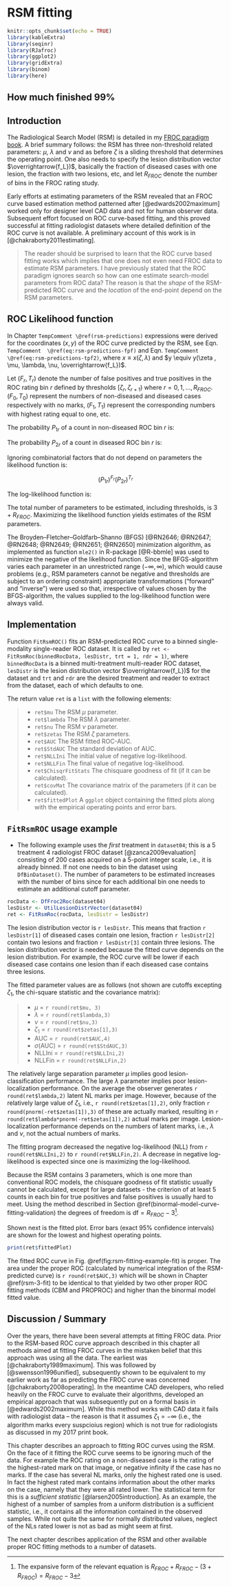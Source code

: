 # RSM fitting {#rsm-fitting}


```r
knitr::opts_chunk$set(echo = TRUE)
library(kableExtra)
library(seqinr)
library(RJafroc)
library(ggplot2)
library(gridExtra)
library(binom)
library(here)
```


## How much finished 99% {#rsm-fitting-how-much-finished}




## Introduction {#rsm-fitting-intro}

The Radiological Search Model (RSM) is detailed in my [FROC paradigm book](https://dpc10ster.github.io/RJafrocFrocBook/). A brief summary follows: the RSM has three non-threshold related parameters: $\mu$, $\lambda$ and $\nu$ and as before $\zeta$ is a sliding threshold that determines the operating point. One also needs to specify the lesion distribution vector $\overrightarrow{f_L})$, basically the fraction of diseased cases with one lesion, the fraction with two lesions, etc, and let $R_{FROC}$ denote the number of bins in the FROC rating study.


Early efforts at estimating parameters of the RSM revealed that an FROC curve based estimation method patterned after [@edwards2002maximum] worked only for designer level CAD data and not for human observer data. Subsequent effort focused on ROC curve-based fitting, and this proved successful at fitting radiologist datasets where detailed definition of the ROC curve is not available. A preliminary account of this work is in  [@chakraborty2011estimating]. 

> The reader should be surprised to learn that the ROC curve based fitting works which implies that one does not even need FROC data to estimate RSM parameters. I have previously stated that the ROC paradigm ignores search so how can one estimate search-model parameters from ROC data? The reason is that the *shape* of the RSM-predicted ROC curve and the *location* of the end-point depend on the RSM parameters. 


## ROC Likelihood function {#rsm-fitting-roc-likelihood}


In Chapter `TempComment \@ref(rsm-predictions)` expressions were derived for the coordinates $(x,y)$ of the ROC curve predicted by the RSM, see Eqn. `TempComment  \@ref(eq:rsm-predictions-fpf)` and Eqn. `TempComment \@ref(eq:rsm-predictions-tpf2)`, where $x\equiv x(\zeta,\lambda)$ and $y \equiv y(\zeta , \mu, \lambda, \nu, \overrightarrow{f_L})$. 


Let $(F_r,T_r)$ denote the number of false positives and true positives in the ROC rating bin $r$ defined by thresholds $[\zeta_r, \zeta_{r+1})$ where $r = 0, 1, ..., R_{FROC}$. $(F_0,T_0)$  represent the numbers of non-diseased and diseased cases respectively with no marks, $(F_1,T_1)$ represent the corresponding numbers with highest rating equal to one, etc. 


The probability $P_{1r}$ of a count in non-diseased ROC bin $r$ is:

\begin{equation}
P_{1r} = x\left ( \zeta_r \right ) - x\left ( \zeta_{r+1} \right )\\ 
(\#eq:rsm-fitting-roc-p1r)
\end{equation}

The probability $P_{2r}$  of a count in diseased ROC bin $r$ is:

\begin{equation}
P_{2r} = y\left ( \zeta_r \right ) - y\left ( \zeta_{r+1} \right )\\ 
(\#eq:rsm-fitting-roc-p2r)
\end{equation}

Ignoring combinatorial factors that do not depend on parameters the likelihood function is:

$$\left ( P_{1r} \right )^{F_r}  \left ( P_{2r} \right )^{T_r}$$

The log-likelihood function is:
	
\begin{equation}
LL_{ROC} \left ( \mu, \lambda, \nu, \overrightarrow{f_L} \right )= \sum_{r=0}^{R_{FROC}} \left [F_r log \left (P_{1r}  \right ) + T_r log \left (P_{2r}  \right )  \right ] \\
(\#eq:rsm-fitting-roc-ll2)
\end{equation}


The total number of parameters to be estimated, including thresholds, is $3+R_{FROC}$. Maximizing the likelihood function yields estimates of the RSM parameters. 


The Broyden–Fletcher–Goldfarb–Shanno (BFGS) [@RN2646; @RN2647; @RN2648; @RN2649; @RN2651; @RN2650] minimization algorithm, as implemented as function `mle2()` in R-package [@R-bbmle] was used to minimize the negative of the likelihood function. Since the BFGS-algorithm varies each parameter in an unrestricted range $(-\infty, \infty)$, which would cause problems (e.g., RSM parameters cannot be negative and thresholds are subject to an ordering constraint) appropriate transformations ("forward" and "inverse") were used so that, irrespective of values chosen by the BFGS-algorithm, the values supplied to the log-likelihood function were always valid. 


## Implementation {#rsm-fitting-fit-rsm}

Function `FitRsmROC()` fits an RSM-predicted ROC curve to a binned single-modality single-reader ROC dataset. It is called by `ret <- FitRsmRoc(binnedRocData, lesDistr, trt = 1, rdr = 1)`, where `binnedRocData` is a binned multi-treatment multi-reader ROC dataset, `lesDistr` is the lesion distribution vector $\overrightarrow{f_L})$ for the dataset and `trt` and `rdr` are the desired treatment and reader to extract from the dataset, each of which defaults to one. 


The return value `ret` is a `list` with the following elements:

>
* `ret$mu`	The RSM $\mu$ parameter.
* `ret$lambda`	The RSM $\lambda$ parameter.
* `ret$nu`	The RSM $\nu$ parameter.
* `ret$zetas`	The RSM $\zeta$ parameters.
* `ret$AUC`	The RSM fitted ROC-AUC.
* `ret$StdAUC`	The standard deviation of AUC.
* `ret$NLLIni`	The initial value of negative log-likelihood.
* `ret$NLLFin`	The final value of negative log-likelihood.
* `ret$ChisqrFitStats`	The chisquare goodness of fit (if it can be calculated).
* `ret$covMat`	The covariance matrix of the parameters (if it can be calculated).
* `ret$fittedPlot`	A `ggplot` object containing the fitted plots along with the empirical operating points and error bars.


## `FitRsmROC` usage example {#rsm-fitting-fitrsmroc-usage-example}

* The following example uses the *first* treatment in `dataset04`; this is a 5 treatment 4 radiologist FROC dataset [@zanca2009evaluation] consisting of 200 cases acquired on a 5-point integer scale, i.e., it is already binned. If not one needs to bin the dataset using `DfBinDataset()`. The number of parameters to be estimated increases with the number of bins since for each additional bin one needs to estimate an additional cutoff parameter.


```r
rocData <- DfFroc2Roc(dataset04)
lesDistr <- UtilLesionDistrVector(dataset04)
ret <- FitRsmRoc(rocData, lesDistr = lesDistr)
```

The lesion distribution vector is `r lesDistr`. This means that fraction `r lesDistr[1]` of diseased cases contain one lesion, fraction `r lesDistr[2]` contain two lesions and fraction `r lesDistr[3]` contain three lesions. The lesion distribution vector is needed because the fitted curve depends on the lesion distribution. For example, the ROC curve will be lower if each diseased case contains one lesion than if each diseased case contains three lesions.   

The fitted parameter values are as follows (not shown are cutoffs excepting $\zeta_1$, the chi-square statistic and the covariance matrix):

>
* $\mu$ = `r round(ret$mu, 3)`
* $\lambda$ = `r round(ret$lambda,3)`
* $\nu$ = `r round(ret$nu,3)`
* $\zeta_1$ = `r round(ret$zetas[1],3)`
* $\text{AUC}$ = `r round(ret$AUC,4)`
* $\sigma (\text{AUC})$ = `r round(ret$StdAUC,3)`
* $\text{NLLIni}$ = `r round(ret$NLLIni,2)`
* $\text{NLLFin}$ = `r round(ret$NLLFin,2)`


The relatively large separation parameter $\mu$ implies good lesion-classification performance. The large $\lambda$ parameter implies poor lesion-localization performance. On the average the observer generates `r round(ret$lambda,2)` latent NL marks per image. However, because of the relatively large value of $\zeta_1$, i.e., `r round(ret$zetas[1],2)`, only fraction `r round(pnorm(-ret$zetas[1]),3)` of these are actually marked, resulting in `r round(ret$lambda*pnorm(-ret$zetas[1]),2)` actual marks per image. Lesion-localization performance depends on the numbers of latent marks, i.e., $\lambda$ and $\nu$, not the actual numbers of marks. 


The fitting program decreased the negative log-likelihood (NLL) from `r round(ret$NLLIni,2)` to `r round(ret$NLLFin,2)`. A decrease in negative log-likelihood is expected since one is maximizing the log-likelihood.  


Because the RSM contains 3 parameters, which is one more than conventional ROC models, the chisquare goodness of fit statistic usually cannot be calculated, except for large datasets - the criterion of at least 5 counts in each bin for true positives and false positives is usually hard to meet. Using the method described in Section \@ref(binormal-model-curve-fitting-validation) the degrees of freedom is $\text{df} = R_{FROC} - 3$^[The expansive form of the relevant equation is $R_{FROC} + R_{FROC} - (3 + R_{FROC}) = R_{FROC} - 3$].


Shown next is the fitted plot. Error bars (exact 95% confidence intervals) are shown for the lowest and highest operating points.


```r
print(ret$fittedPlot)
```


The fitted ROC curve in Fig. \@ref(fig:rsm-fitting-example-fit) is proper. The area under the proper ROC (calculated by numerical integration of the RSM-predicted curve) is `r round(ret$AUC,3)` which will be shown in Chapter \@ref(rsm-3-fit) to be identical to that yielded by two other proper ROC fitting methods (CBM and PROPROC) and higher than the binormal model fitted value.


## Discussion / Summary {#rsm-fitting-discussion-summary}

Over the years, there have been several attempts at fitting FROC data. Prior to the RSM-based ROC curve approach described in this chapter all methods aimed at fitting FROC curves in the mistaken belief that this approach was using all the data. The earliest was [@chakraborty1989maximum]. This was followed by [@swensson1996unified], subsequently shown to be equivalent to my earlier work as far as predicting the FROC curve was concerned [@chakraborty2008operating]. In the meantime CAD developers, who relied heavily on the FROC curve to evaluate their algorithms, developed an empirical approach that was subsequently put on a formal basis in [@edwards2002maximum]. While this method works with CAD data it fails with radiologist data -- the reason is that it assumes $\zeta_1 = -\infty$ (i.e., the algorithm marks every suspcioius region) which is not true for radiologists as discussed in my 2017 print book.

This chapter describes an approach to fitting ROC curves using the RSM. On the face of it fitting the ROC curve seems to be ignoring much of the data. For example the ROC rating on a non-diseased case is the rating of the highest-rated mark on that image, or negative infinity if the case has no marks. If the case has several NL marks, only the highest rated one is used. In fact the highest rated mark contains information about the other marks on the case, namely that they were all rated lower. The statistical term for this is a *sufficient statistic* [@larsen2005introduction]. As an example, the highest of a number of samples from a uniform distribution is a sufficient statistic, i.e., it contains all the information contained in the observed samples. While not quite the same for normally distributed values, neglect of the NLs rated lower is not as bad as might seem at first. 

The next chapter describes application of the RSM and other available proper ROC fitting methods to a number of datasets.



